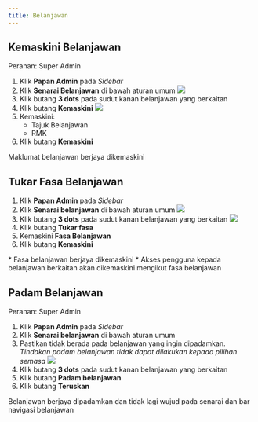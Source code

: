 ```yaml
---
title: Belanjawan
---
```


## Kemaskini Belanjawan
Peranan: Super Admin

1. Klik **Papan Admin** pada *Sidebar*
2. Klik **Senarai Belanjawan** di bawah aturan umum
![](./images/belanjawan1a.png)
3. Klik butang **3 dots** pada sudut kanan belanjawan yang berkaitan
4. Klik butang **Kemaskini**
![](./images/belanjawan1b.png)
5. Kemaskini:
    * Tajuk Belanjawan
    * RMK
6. Klik butang **Kemaskini**

<Callout title="Outcome"> 
Maklumat belanjawan berjaya dikemaskini
</Callout>

## Tukar Fasa Belanjawan
1. Klik **Papan Admin** pada *Sidebar*
2. Klik **Senarai belanjawan** di bawah aturan umum
![](./images/belanjawan2a.png)
3. Klik butang **3 dots** pada sudut kanan belanjawan yang berkaitan
![](./images/belanjawan2b.png)
4. Klik butang **Tukar fasa**
5. Kemaskini **Fasa Belanjawan**
6. Klik butang **Kemaskini**

<Callout title="Outcome">
* Fasa belanjawan berjaya dikemaskini 
* Akses pengguna kepada belanjawan berkaitan akan dikemaskini mengikut fasa belanjawan
</Callout>

## Padam Belanjawan
Peranan: Super Admin

1. Klik **Papan Admin** pada *Sidebar*
2. Klik **Senarai belanjawan** di bawah aturan umum
3. Pastikan tidak berada pada belanjawan yang ingin dipadamkan. *Tindakan padam belanjawan tidak dapat dilakukan kepada pilihan semasa*
![](./images/belanjawan3.png)
4. Klik butang **3 dots** pada sudut kanan belanjawan yang berkaitan
5. Klik butang **Padam belanjawan**
6. Klik butang **Teruskan**

<Callout title="Outcome">
Belanjawan berjaya dipadamkan dan tidak lagi wujud pada senarai dan bar navigasi belanjawan
</Callout>